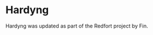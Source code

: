 
# Hardyng

<ProjectDetails
  floatRight
  region="Vale"
  house="House Hardyng"
  type="Keep"
  status="Abandoned"
  warp="/warp hardyng"
  projectLead="Fin"
  dateStarted="September 11, 2017"
  dateCompleted="Invalid Date"
/>

Hardyng was updated as part of the Redfort project by Fin.
